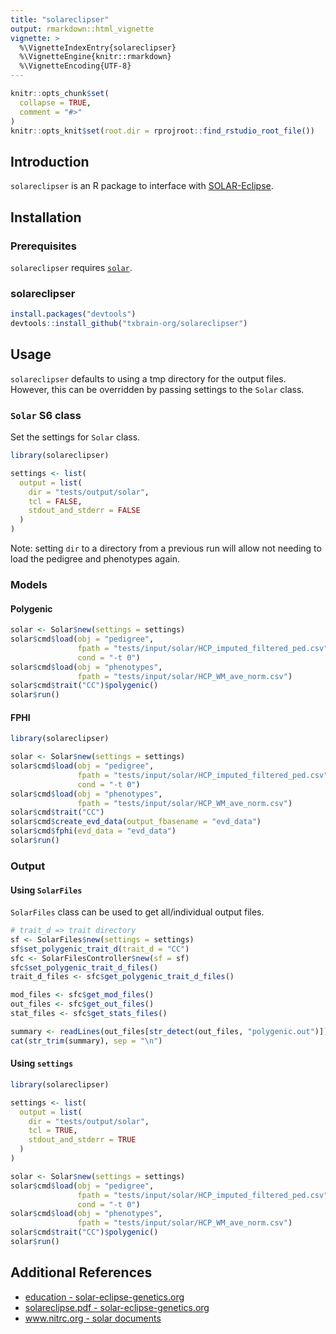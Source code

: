```yaml
---
title: "solareclipser"
output: rmarkdown::html_vignette
vignette: >
  %\VignetteIndexEntry{solareclipser}
  %\VignetteEngine{knitr::rmarkdown}
  %\VignetteEncoding{UTF-8}
---
```


```r
knitr::opts_chunk$set(
  collapse = TRUE,
  comment = "#>"
)
knitr::opts_knit$set(root.dir = rprojroot::find_rstudio_root_file())
```

## Introduction

`solareclipser` is an R package to interface with [SOLAR-Eclipse](https://www.nitrc.org/projects/se_linux/).

## Installation

### Prerequisites

`solareclipser` requires [`solar`](https://www.nitrc.org/projects/se_linux/).

### solareclipser

```r
install.packages("devtools")
devtools::install_github("txbrain-org/solareclipser")
```

## Usage

`solareclipser` defaults to using a tmp directory for the output files. However,
this can be overridden by passing settings to the `Solar` class.

### `Solar` S6 class

Set the settings for `Solar` class.

```r
library(solareclipser)

settings <- list(
  output = list(
    dir = "tests/output/solar",
    tcl = FALSE,
    stdout_and_stderr = FALSE
  )
)
```

Note: setting `dir` to a directory from a previous run will allow not needing to load the pedigree and phenotypes again.

### Models

#### Polygenic

```r
solar <- Solar$new(settings = settings)
solar$cmd$load(obj = "pedigree",
               fpath = "tests/input/solar/HCP_imputed_filtered_ped.csv",
               cond = "-t 0")
solar$cmd$load(obj = "phenotypes",
               fpath = "tests/input/solar/HCP_WM_ave_norm.csv")
solar$cmd$trait("CC")$polygenic()
solar$run()
```

#### FPHI

```r
library(solareclipser)

solar <- Solar$new(settings = settings)
solar$cmd$load(obj = "pedigree",
               fpath = "tests/input/solar/HCP_imputed_filtered_ped.csv",
               cond = "-t 0")
solar$cmd$load(obj = "phenotypes",
               fpath = "tests/input/solar/HCP_WM_ave_norm.csv")
solar$cmd$trait("CC")
solar$cmd$create_evd_data(output_fbasename = "evd_data")
solar$cmd$fphi(evd_data = "evd_data")
solar$run()
```

### Output

#### Using `SolarFiles`

`SolarFiles` class can be used to get all/individual output files.

```r
# trait_d => trait directory
sf <- SolarFiles$new(settings = settings)
sf$set_polygenic_trait_d(trait_d = "CC")
sfc <- SolarFilesController$new(sf = sf)
sfc$set_polygenic_trait_d_files()
trait_d_files <- sfc$get_polygenic_trait_d_files()

mod_files <- sfc$get_mod_files()
out_files <- sfc$get_out_files()
stat_files <- sfc$get_stats_files()

summary <- readLines(out_files[str_detect(out_files, "polygenic.out")])
cat(str_trim(summary), sep = "\n")
```

#### Using `settings`

```r
library(solareclipser)

settings <- list(
  output = list(
    dir = "tests/output/solar",
    tcl = TRUE,
    stdout_and_stderr = TRUE
  )
)

solar <- Solar$new(settings = settings)
solar$cmd$load(obj = "pedigree",
               fpath = "tests/input/solar/HCP_imputed_filtered_ped.csv",
               cond = "-t 0")
solar$cmd$load(obj = "phenotypes",
               fpath = "tests/input/solar/HCP_WM_ave_norm.csv")
solar$cmd$trait("CC")$polygenic()
solar$run()
```

## Additional References

- [education - solar-eclipse-genetics.org](https://solar-eclipse-genetics.org/education)
- [solareclipse.pdf - solar-eclipse-genetics.org](https://solar-eclipse-genetics.org/downloads/solareclipser.pdf)
- [www.nitrc.org - solar documents](https://www.nitrc.org/docman/?group_id=558)
